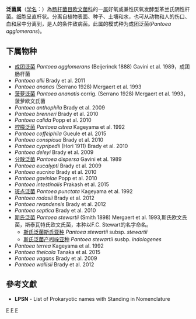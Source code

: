 {{Automatic taxobox
| taxon = Pantoea
| authority = Gavini et al.，1989
| type species = 成团泛菌<br>Pantoea agglomerans
| type species authority = (Beijerinck, 1888) Gavini et al., 1989
| synonyms =
}}
'''泛菌属'''（[[学名|学名]]：{{lang|la|''Pantoea''}}）為[[肠杆菌目|肠杆菌目]][[欧文菌科|欧文菌科]]的一[[属|属]]好氧或兼性厌氧发酵型革兰氏阴性杆菌。细胞呈直杆状。分离自植物表面、种子、土壤和水，也可从动物和人的伤口、血和尿中分离到，是人的条件致病菌。此属的模式种为成团泛菌(''Pantoea agglomerans'')。

==下属物种==
* [[成团泛菌|成团泛菌]] ''Pantoea agglomerans'' (Beijerinck 1888) Gavini et al. 1989，成团肠杆菌
* ''Pantoea allii'' Brady et al. 2011
* ''Pantoea ananas'' (Serrano 1928) Mergaert et al. 1993
* [[菠萝泛菌|菠萝泛菌]] ''Pantoea ananatis'' corrig. (Serrano 1928) Mergaert et al. 1993，菠萝欧文氏菌
* ''Pantoea anthophila'' Brady et al. 2009
* ''Pantoea brenneri'' Brady et al. 2010
* ''Pantoea calida'' Popp et al. 2010
* [[柠檬泛菌|柠檬泛菌]] ''Pantoea citrea'' Kageyama et al. 1992
* ''Pantoea coffeiphila'' Gueule et al. 2015
* ''Pantoea conspicua'' Brady et al. 2010
* ''Pantoea cypripedii'' (Hori 1911) Brady et al. 2010
* ''Pantoea deleyi'' Brady et al. 2009
* [[分散泛菌|分散泛菌]] ''Pantoea dispersa'' Gavini et al. 1989
* ''Pantoea eucalypti'' Brady et al. 2009
* ''Pantoea eucrina'' Brady et al. 2010
* ''Pantoea gaviniae'' Popp et al. 2010
* ''Pantoea intestinalis'' Prakash et al. 2015
* [[斑点泛菌|斑点泛菌]] ''Pantoea punctata'' Kageyama et al. 1992
* ''Pantoea rodasii'' Brady et al. 2012
* ''Pantoea rwandensis'' Brady et al. 2012
* ''Pantoea septica'' Brady et al. 2010
* [[斯氏泛菌|斯氏泛菌]] ''Pantoea stewartii'' (Smith 1898) Mergaert et al. 1993,斯氏欧文氏菌，斯泰瓦特氏欧文氏菌，本种以F.C. Stewart的名字命名。
** [[斯氏泛菌斯氏亚种|斯氏泛菌斯氏亚种]] ''Pantoea stewartii'' subsp. ''stewartii''
** [[斯氏泛菌产吲哚亚种|斯氏泛菌产吲哚亚种]] ''Pantoea stewartii'' susbp. ''indologenes''
* ''Pantoea terrea'' Kageyama et al. 1992
* ''Pantoea theicola'' Tanaka et al. 2015
* ''Pantoea vagans'' Brady et al. 2009
* ''Pantoea wallisii'' Brady et al. 2012

==參考文獻==
{{reflist}}
* '''LPSN''' - List of Prokaryotic names with Standing in Nomenclature

{{taxonbar}}

[[Category:_革兰氏阴性菌|F]]
[[Category:_欧文菌科|F]]
[[Category:_1989年描述的分类群|F]]